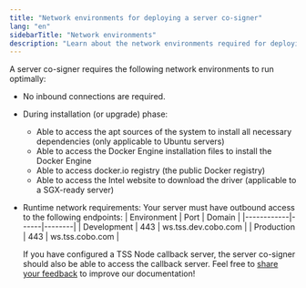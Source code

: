 ```yaml
---
title: "Network environments for deploying a server co-signer"
lang: "en"
sidebarTitle: "Network environments"
description: "Learn about the network environments required for deploying a server co-signer."
---
```


A server co-signer requires the following network environments to run optimally:

- No inbound connections are required.
- During installation (or upgrade) phase:
  - Able to access the apt sources of the system to install all necessary dependencies (only applicable to Ubuntu servers)
  - Able to access the Docker Engine installation files to install the Docker Engine
  - Able to access docker.io registry (the public Docker registry)
  - Able to access the Intel website to download the driver (applicable to a SGX-ready server)
- Runtime network requirements: Your server must have outbound access to the following endpoints:
  | Environment | Port | Domain |
  |------------|------|--------|
  | Development | 443 | ws.tss.dev.cobo.com |
  | Production | 443 | ws.tss.cobo.com |
  
  If you have configured a TSS Node callback server, the server co-signer should also be able to access the callback server.
<Tip>Feel free to [share your feedback](https://forms.zohopublic.com/cobo/form/DocumentFeedbackForm/formperma/QvLOhxJv1_JMsJ-1dleZ8Itb_7rzN-LtgvsDdxosoVI) to improve our documentation!</Tip>
